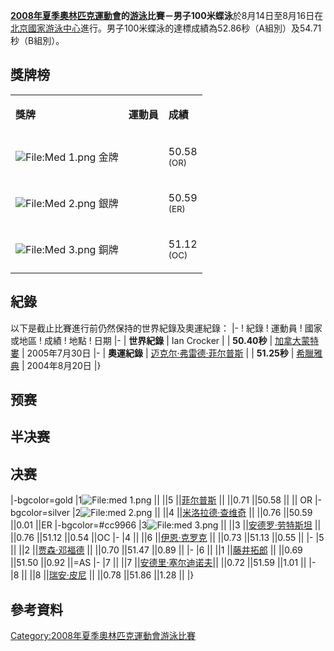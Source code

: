 {{noteTA|G1=Aquatics}}
{{2008年夏季奧林匹克運動會游泳比賽}}

'''[[2008年夏季奧林匹克運動會|2008年夏季奧林匹克運動會]]的[[2008年夏季奧林匹克運動會游泳比賽|游泳]]比賽－男子100米蝶泳'''於8月14日至8月16日在[[北京國家游泳中心|北京國家游泳中心]]進行。男子100米蝶泳的達標成績為52.86秒（A組別）及54.71秒（B組別）。

== 獎牌榜 ==
{| class="wikitable"
|- bgcolor="#efefef"
| '''獎牌'''
| '''運動員'''
| '''成績'''
|-
| bgcolor="gold" | [[File:Med_1.png|File:Med 1.png]] 金牌
| {{flagIOCathlete|[[迈克尔·菲尔普斯|迈克尔·菲尔普斯]]|USA|2008年夏季}}||50.58 <br /><small>(OR)</small>
|-
| bgcolor="silver" | [[File:Med_2.png|File:Med 2.png]] 銀牌
| {{flagIOCathlete|[[米洛拉德·查维奇|米洛拉德·-{zh-hans:查维奇;zh-hk:卡域;zh-tw:卡維奇;}-]]|SRB|2008年夏季}}||50.59 <br /><small>(ER)</small>
|-
| bgcolor="cc9966" | [[File:Med_3.png|File:Med 3.png]] 銅牌
| {{flagIOCathlete|[[安德罗·劳特斯坦|安德罗·-{zh-hans:劳特斯坦;zh-hk:奴達斯迪;zh-tw:勞特斯坦;}-]]|AUS|2008年夏季}}||51.12 <br /><small>(OC)</small>
|}

== 紀錄 ==
以下是截止比賽進行前仍然保持的世界紀錄及奧運紀錄：
{{start box}}
|-
! 紀錄 
! 運動員
! 國家或地區
! 成績
! 地點
! 日期
|-
| '''世界紀錄'''
| Ian Crocker
| {{USA}}
| ''' 50.40秒'''
| [[加拿大|加拿大]][[蒙特婁|蒙特婁]]
| 2005年7月30日
|-
| '''奧運紀錄'''
| [[迈克尔·弗雷德·菲尔普斯|迈克尔·弗雷德·菲尔普斯]]
| {{USA}}
| ''' 51.25秒'''
| [[希臘|希臘]][[雅典|雅典]]
| 2004年8月20日
|}

== 预赛 ==

== 半决赛 ==

== 决赛 ==
{{RaceA|游泳}}
|-bgcolor=gold
|1[[File:med_1.png|File:med 1.png]]	|| ||5	||[[菲尔普斯|菲尔普斯]]	        ||{{flagIOC|USA|2008年夏季}}	||0.71	||50.58 || ||	OR
|-bgcolor=silver
|2[[File:med_2.png|File:med 2.png]]	|| ||4	||[[米洛拉德·查维奇|米洛拉德·查维奇]]	||{{flagIOC|SRB|2008年夏季}}	||0.76	||50.59 ||0.01	||ER
|-bgcolor=#cc9966
|3[[File:med_3.png|File:med 3.png]]	|| ||3	||[[安德罗·劳特斯坦|安德罗·劳特斯坦]]	||{{flagIOC|AUS|2008年夏季}}	||0.76	||51.12 ||0.54	||OC
|-
|4	|| ||6	||[[伊恩·克罗克|伊恩·克罗克]]	||{{flagIOC|USA|2008年夏季}}	||0.73	||51.13 ||0.55	||
|-
|5	|| ||2	||[[贾森·邓福德|贾森·邓福德]]	||{{flagIOC|KEN|2008年夏季}}	||0.70	||51.47 ||0.89	||
|-
|6	|| ||1	||[[藤井拓郎|藤井拓郎]]	        ||{{flagIOC|JPN|2008年夏季}}	||0.69	||51.50 ||0.92	||=AS
|-
|7	|| ||7	||[[安德里·塞尔迪诺夫|安德里·塞尔迪诺夫]]||{{flagIOC|UKR|2008年夏季}}	||0.72	||51.59 ||1.01	||
|-
|8	|| ||8	||[[瑞安·皮尼|瑞安·皮尼]]	||{{flagIOC|PNG|2008年夏季}}	||0.78	||51.86 ||1.28  ||
|}

{{RaceM}}

== 參考資料 ==
<div class="references-small">
<references />
</div>
{{奥林匹克运动会游泳比赛男子100米蝶泳冠军}}
[[Category:2008年夏季奧林匹克運動會游泳比賽|Category:2008年夏季奧林匹克運動會游泳比賽]]
